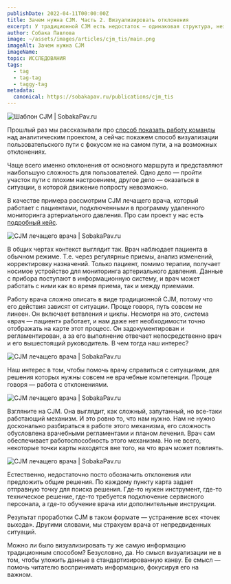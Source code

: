 ```yaml
---
publishDate: 2022-04-11T00:00:00Z
title: Зачем нужна CJM. Часть 2. Визуализировать отклонения
excerpt: У традиционной CJM есть недостаток — одинаковая структура, независимо от задачи. Мы всегда рассматриваем линейный путь взаимодействия клиента с сервисом или продуктом. Шаг за шагом от начала и до конца. Иногда нужен именно такой анализ, но бывают и иные ситуации.
author: Собака Павлова
image: ~/assets/images/articles/cjm_tis/main.png
imageAlt: Зачем нужна CJM
imageName:                    
topic: ИССЛЕДОВАНИЯ
tags:
  - tag
  - tag-tag
  - taggy-tag
metadata:
  canonical: https://sobakapav.ru/publications/cjm_tis
---
```



![Шаблон CJM | SobakaPav.ru](~/assets/images/articles/cjm_tis/1.jpeg)

Прошлый раз мы рассказывали про [способ показать работу команды](https://sobakapav.ru/publications/cjmgazprom) над аналитическим проектом, а сейчас покажем способ визуализации пользовательского пути с фокусом не на самом пути, а на возможных отклонениях.

Чаще всего именно отклонения от основного маршрута и представляют наибольшую сложность для пользователей. Одно дело — пройти участок пути с плохим настроением, другое дело — оказаться в ситуации, в которой движение попросту невозможно.

В качестве примера рассмотрим CJM лечащего врача, который работает с пациентами, подключенными в программу удаленного мониторинга артериального давления. Про сам проект у нас есть [подробный кейс](https://www.behance.net/gallery/137361571/Interface-for-remote-monitoring-system?tracking_source=project_owner_other_projects).

![CJM лечащего врача | SobakaPav.ru](~/assets/images/articles/cjm_tis/2.png)

В общих чертах контекст выглядит так. Врач наблюдает пациента в обычном режиме. Т.е. через регулярные приемы, анализ изменений, корректировку назначений. Только пациент, помимо терапии, получает носимое устройство для мониторинга артериального давления. Данные с прибора поступают в информационную систему, и врач может работать с ними как во время приема, так и между приемами.

Работу врача сложно описать в виде традиционной CJM, потому что его действия зависят от ситуации. Проще говоря, путь совсем не линеен. Он включает ветвления и циклы. Несмотря на это, система «врач — пациент» работает, и нам даже нет необходимости точно отображать на карте этот процесс. Он задокументирован и регламентирован, а за его выполнение отвечает непосредственно врач и его вышестоящий руководитель. В чем тогда наш интерес?

![CJM лечащего врача | SobakaPav.ru](~/assets/images/articles/cjm_tis/3.png)

Наш интерес в том, чтобы помочь врачу справиться с ситуациями, для решения которых нужны совсем не врачебные компетенции. Проще говоря — работа с отклонениями.

![CJM лечащего врача | SobakaPav.ru](~/assets/images/articles/cjm_tis/4.png)

Взгляните на CJM. Она выглядит, как сложный, запутанный, но все-таки работающий механизм. И это ровно то, что нам нужно. Нам не нужно досконально разбираться в работе этого механизма, его сложность обусловлена врачебными регламентами и планом лечения. Врач сам обеспечивает работоспособность этого механизма. Но не всего, некоторые точки карты находятся вне того, на что врач может повлиять.

![CJM лечащего врача | SobakaPav.ru](~/assets/images/articles/cjm_tis/5.png)

Естественно, недостаточно посто обозначить отклонения или предложить общие решения. По каждому пункту карта задает отправную точку для поиска решения. Где-то нужен инструмент, где-то техническое решение, где-то требуется подключение сервисного персонала, а где-то обучение врача или дополнительные инструкции.

Результат проработки CJM в таком формате — устранение всех «точек выхода». Другими словами, мы страхуем врача от непредвиденных ситуаций.

Можно ли было визуализировать ту же самую информацию традиционным способом? Безусловно, да. Но смысл визуализации не в том, чтобы уложить данные в стандартизированную канву. Ее смысл — помочь читателю воспринимать информацию, фокусируя его на важном.

